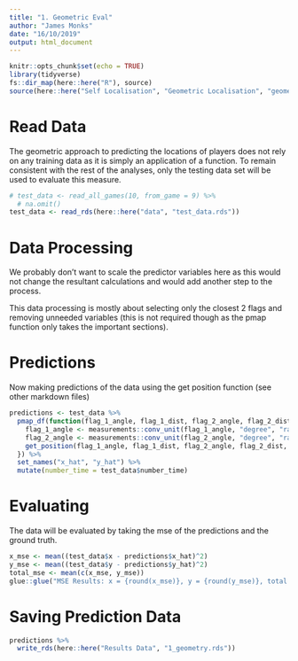```yaml
---
title: "1. Geometric Eval"
author: "James Monks"
date: "16/10/2019"
output: html_document
---
```


```r
knitr::opts_chunk$set(echo = TRUE)
library(tidyverse)
fs::dir_map(here::here("R"), source)
source(here::here("Self Localisation", "Geometric Localisation", "geometric_self_localisation.R"))
```

# Read Data
The geometric approach to predicting the locations of players does not rely on any training data as it is simply an application of a function. To remain consistent with the rest of the analyses, only the testing data set will be used to evaluate this measure. 

```r
# test_data <- read_all_games(10, from_game = 9) %>% 
  # na.omit()
test_data <- read_rds(here::here("data", "test_data.rds"))
```

# Data Processing
We probably don't want to scale the predictor variables here as this would not change the resultant calculations and would add another step to the process. 

This data processing is mostly about selecting only the closest 2 flags and removing unneeded variables (this is not required though as the pmap function only takes the important sections).


# Predictions
Now making predictions of the data using the get position function (see other markdown files)


```r
predictions <- test_data %>%
  pmap_df(function(flag_1_angle, flag_1_dist, flag_2_angle, flag_2_dist, flag_1_x, flag_1_y, flag_2_x, flag_2_y, ...) {
    flag_1_angle <- measurements::conv_unit(flag_1_angle, "degree", "radian")
    flag_2_angle <- measurements::conv_unit(flag_2_angle, "degree", "radian")
    get_position(flag_1_angle, flag_1_dist, flag_2_angle, flag_2_dist, c(flag_1_x, flag_1_y), c(flag_2_x, flag_2_y)) %>% as.data.frame()
  }) %>% 
  set_names("x_hat", "y_hat") %>% 
  mutate(number_time = test_data$number_time)
```

# Evaluating
The data will be evaluated by taking the mse of the predictions and the ground truth.

```r
x_mse <- mean((test_data$x - predictions$x_hat)^2)
y_mse <- mean((test_data$y - predictions$y_hat)^2)
total_mse <- mean(c(x_mse, y_mse))
glue::glue("MSE Results: x = {round(x_mse)}, y = {round(y_mse)}, total = {round(total_mse)}")
```

# Saving Prediction Data
```r
predictions %>% 
  write_rds(here::here("Results Data", "1_geometry.rds"))
```

